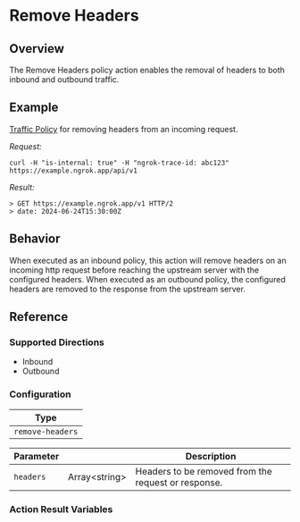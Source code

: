 
# Remove Headers

## Overview

The Remove Headers policy action enables the removal of headers to both inbound and outbound traffic.

## Example

[Traffic Policy](/docs/http/traffic-policy/index.mdx) for removing headers from an incoming request.

<ExampleHTTP />

_Request:_

```shell
curl -H "is-internal: true" -H "ngrok-trace-id: abc123" https://example.ngrok.app/api/v1
```

_Result:_

```shell
> GET https://example.ngrok.app/v1 HTTP/2
> date: 2024-06-24T15:30:00Z
```

## Behavior

When executed as an inbound policy, this action will remove headers on an incoming http request before reaching the upstream server with
the configured headers. When executed as an outbound policy, the configured headers are removed to the response from the upstream server.

## Reference

### Supported Directions

- Inbound
- Outbound

### Configuration

| Type             |
| ---------------- |
| `remove-headers` |

| Parameter | &nbsp;              | Description                                         |
| --------- | ------------------- | --------------------------------------------------- |
| `headers` | Array&lt;string&gt; | Headers to be removed from the request or response. |

### Action Result Variables

<ActionDescription />
<ActionResultVariables />
